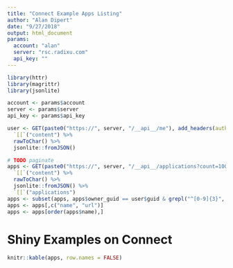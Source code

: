 ```yaml
---
title: "Connect Example Apps Listing"
author: "Alan Dipert"
date: "9/27/2018"
output: html_document
params:
  account: "alan"
  server: "rsc.radixu.com"
  api_key: ""
---
```


```r
library(httr)
library(magrittr)
library(jsonlite)

account <- params$account
server <- params$server
api_key <- params$api_key

user <- GET(paste0("https://", server, "/__api__/me"), add_headers(authorization = paste0("Key ", api_key))) %>%
  `[[`("content") %>%
  rawToChar() %>%
  jsonlite::fromJSON()

# TODO paginate
apps <- GET(paste0("https://", server, "/__api__/applications?count=1000"), add_headers(authorization = paste0("Key ", api_key))) %>%
  `[[`("content") %>%
  rawToChar() %>%
  jsonlite::fromJSON() %>%
  `[[`("applications")
apps <- subset(apps, apps$owner_guid == user$guid & grepl("^[0-9]{3}", apps$name))
apps <- apps[,c("name", "url")]
apps <- apps[order(apps$name),]
```

# Shiny Examples on Connect

```r
knitr::kable(apps, row.names = FALSE)
```
